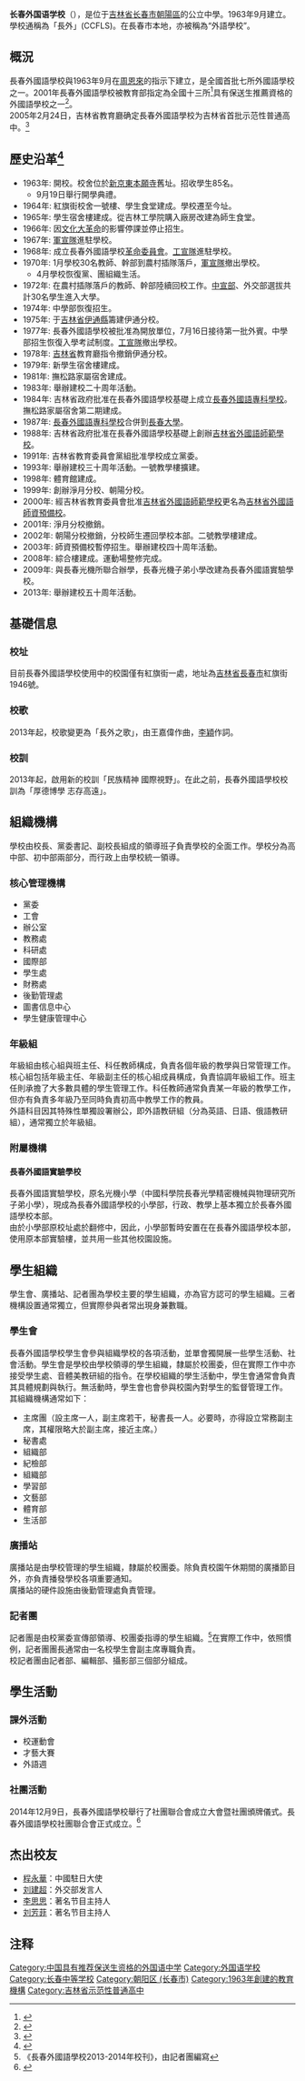 {{multiple issues|
{{overly detailed|time=2018-05-30T05:34:02+00:00}}
{{primarysources|time=2018-05-30T05:34:02+00:00}}
{{refimprove|time=2018-05-30T05:34:02+00:00}}
}}
{{Infobox School
| name           = 長春外國語學校
| other_name     = Changchun Foreign Languages School
| logo           = 
| image          = 
| motto          = 民族精神，國際視野
| established    = 1963年
| type           = 公立中學
| language       = 
| religion       = 
| affiliation    = [http://www.jledu.gov.cn/jyt 吉林省教育廳]
| district       = 
| grades         = 初中三年，高中三年
| founder        = 
| president      = 
| principal      = 王昊
| vice_principal = [[楊忠善|楊忠善]]、[[张连峰|张连峰]]
| assistant_principal =
| secretary      = [[趙慶文|趙慶文]]
| dean           = 
| college        = 
| house          = 
| su             = 長春外國語學校學生會
| cs             = 
| cc             = 
| faculty        = 
| staff          = 
| students       = 約5000人
| area           = 
| athletics      = 
| conference     = 
| tree           = 
| colors         = 
| mascot         = 
| magazine       = 花young
| free_label     = 
| free_text      = 
| free_label2    = 
| free_text2     = 
| free_label3    = 
| free_text3     = 
| free_label4    = 
| free_text4     = 
| free_label5    = 
| free_text5     = 
| address        = {{PRC}}[[吉林省|吉林省]][[長春市|長春市]]朝陽區紅旗街1946號
| website        = {{URL|www.ccfls.cn}}
}}

'''长春外国语学校'''（{{lang-en|Changchun Foreign Languages School}}），是位于[[吉林省|吉林省]][[长春市|长春市]][[朝阳区_(长春市)|朝陽區]]的公立中學。1963年9月建立。學校通稱為「長外」(CCFLS)。在長春市本地，亦被稱為“外語學校”。

== 概況 ==
長春外國語學校與1963年9月在[[周恩來|周恩來]]的指示下建立，是全國首批七所外國語學校之一。2001年長春外國語學校被教育部指定為全國十三所<ref>{{Cite web |title=关于做好2008年普通高校招收保送生工作的通知 |url=http://www.moe.gov.cn/publicfiles/business/htmlfiles/moe/s3258/201001/xxgk_79882.html |accessdate=2015-02-25 |publisher=教育部办公厅 |archive-date=2016-03-04 |archive-url=https://web.archive.org/web/20160304051437/http://www.moe.gov.cn/publicfiles/business/htmlfiles/moe/s3258/201001/xxgk_79882.html |dead-url=no }}</ref>具有保送生推薦資格的外國語學校之一<ref>{{Cite web|title=教育部关于2001年普通高等学校招收保送生工作的通知|url=http://www.moe.gov.cn/publicfiles/business/htmlfiles/moe/moe_12/200502/5934.html|accessdate=2015-02-25|archive-date=2015-02-24|archive-url=https://web.archive.org/web/20150224200510/http://www.moe.gov.cn/publicfiles/business/htmlfiles/moe/moe_12/200502/5934.html|dead-url=no}}</ref>。<br />
2005年2月24日，吉林省教育廳确定長春外國語學校为吉林省首批示范性普通高中。<ref>{{Cite web |title=省教育厅确定39所普通高中为吉林省示范性普通高中 |url=http://www.jledu.gov.cn/dd/zxxpg/jl/2009/0331/3160.html |accessdate=2015-02-25 |publisher=吉林省教育厅 |archive-url=https://web.archive.org/web/20160304074127/http://www.jledu.gov.cn/dd/zxxpg/jl/2009/0331/3160.html |archive-date=2016-03-04 |dead-url=yes }}</ref>

== 歷史沿革<ref>{{Cite web |title=長春外國語學校大事記 |url=http://ccfls.cn/dsjl/index.shtml |accessdate=2015-02-26 |archive-url=https://web.archive.org/web/20150225090320/http://ccfls.cn/dsjl/index.shtml |archive-date=2015-02-25 |dead-url=yes }}</ref> ==

*1963年: 開校。校舍位於[[新京東本願寺|新京東本願寺]]舊址。招收學生85名。
**9月19日舉行開學典禮。
*1964年: 紅旗街校舍一號樓、學生食堂建成。學校遷至今址。
*1965年: 學生宿舍樓建成。從吉林工學院購入廠房改建為師生食堂。
*1966年: 因[[文化大革命|文化大革命]]的影響停課並停止招生。
*1967年: [[軍宣隊|軍宣隊]]進駐學校。
*1968年: 成立長春外國語學校[[革命委員會|革命委員會]]。[[工宣隊|工宣隊]]進駐學校。
*1970年: 1月學校30名教師、幹部到農村插隊落戶，[[軍宣隊|軍宣隊]]撤出學校。
**4月學校恢復黨、團組織生活。
*1972年: 在農村插隊落戶的教師、幹部陸續回校工作。[[中共中央宣传部|中宣部]]、外交部選拔共計30名學生進入大學。
*1974年: 中學部恢復招生。
*1975年: 于[[吉林省|吉林省]][[伊通縣|伊通縣]]籌建伊通分校。
*1977年: 長春外國語學校被批准為開放單位，7月16日接待第一批外賓。中學部招生恢復入學考試制度。[[工宣隊|工宣隊]]撤出學校。
*1978年: [[吉林省|吉林省]]教育廳指令撤銷伊通分校。
*1979年: 新學生宿舍樓建成。
*1981年: 撫松路家屬宿舍建成。
*1983年: 舉辦建校二十周年活動。
*1984年: 吉林省政府批准在長春外國語學校基礎上成立[[長春外國語專科學校|長春外國語專科學校]]。撫松路家屬宿舍第二期建成。
*1987年: [[長春外國語專科學校|長春外國語專科學校]]合併到[[長春大學|長春大學]]。
*1988年: 吉林省政府批准在長春外國語學校基礎上創辦[[吉林省外國語師範學校|吉林省外國語師範學校]]。
*1991年: 吉林省教育委員會黨組批准學校成立黨委。
*1993年: 舉辦建校三十周年活動。一號教學樓擴建。
*1998年: 體育館建成。
*1999年: 創辦淨月分校、朝陽分校。
*2000年: 經吉林省教育委員會批准[[吉林省外國語師範學校|吉林省外國語師範學校]]更名為[[吉林省外國語師資預備校|吉林省外國語師資預備校]]。
*2001年: 淨月分校撤銷。
*2002年: 朝陽分校撤銷，分校師生遷回學校本部。二號教學樓建成。
*2003年: 師資預備校暫停招生。舉辦建校四十周年活動。
*2008年: 綜合樓建成。運動場整修完成。
*2009年: 與長春光機所聯合辦學，長春光機子弟小學改建為長春外國語實驗學校。
*2013年: 舉辦建校五十周年活動。

== 基礎信息 ==
=== 校址 ===
目前長春外國語學校使用中的校園僅有紅旗街一處，地址為[[吉林省|吉林省]][[長春市|長春市]]紅旗街1946號。
=== 校歌 ===
2013年起，校歌變更為「長外之歌」，由王嘉偉作曲，[[李穎|李穎]]作詞。
=== 校訓 ===
2013年起，啟用新的校訓「民族精神 國際視野」。在此之前，長春外國語學校校訓為「厚德博學 志存高遠」。

== 組織機構 ==
學校由校長、黨委書記、副校長組成的領導班子負責學校的全面工作。學校分為高中部、初中部兩部分，而行政上由學校統一領導。
=== 核心管理機構 ===
* 黨委
* 工會
* 辦公室
* 教務處
* 科研處
* 國際部
* 學生處
* 財務處
* 後勤管理處
* 圖書信息中心
* 學生健康管理中心
=== 年級組 ===
年級組由核心組與班主任、科任教師構成，負責各個年級的教學與日常管理工作。<br />
核心組包括年級主任、年級副主任的核心組成員構成，負責協調年級組工作。班主任則承擔了大多數具體的學生管理工作。科任教師通常負責某一年級的教學工作，但亦有負責多年級乃至同時負責初高中教學工作的教員。<br />
外語科目因其特殊性單獨設署辦公，即外語教研組（分為英語、日語、俄語教研組），通常獨立於年級組。
=== 附屬機構 ===
==== 長春外國語實驗學校 ====
長春外國語實驗學校，原名光機小學（中國科學院長春光學精密機械與物理研究所子弟小學），現成為長春外國語學校的小學部，行政、教學上基本獨立於長春外國語學校本部。<br />
由於小學部原校址處於翻修中，因此，小學部暫時安置在在長春外國語學校本部，使用原本部實驗樓，並共用一些其他校園設施。

== 學生組織 ==
學生會、廣播站、記者團為學校主要的學生組織，亦為官方認可的學生組織。三者機構設置通常獨立，但實際參與者常出現身兼數職。
=== 學生會 ===
長春外國語學校學生會參與組織學校的各項活動，並單會獨開展一些學生活動、社會活動。學生會是學校由學校領導的學生組織，隸屬於校團委，但在實際工作中亦接受學生處、音體美教研組的指令。在學校組織的學生活動中，學生會通常會負責其具體規劃與執行。無活動時，學生會也會參與校園內對學生的監督管理工作。<br />
其組織機構通常如下：
* 主席團（設主席一人，副主席若干，秘書長一人。必要時，亦得設立常務副主席，其權限略大於副主席，接近主席。）
* 秘書處
* 組織部
* 紀檢部
* 組織部
* 學習部
* 文藝部
* 體育部
* 生活部
=== 廣播站 ===
廣播站是由學校管理的學生組織，隸屬於校團委。除負責校園午休期間的廣播節目外，亦負責播發學校各項重要通知。<br />
廣播站的硬件設施由後勤管理處負責管理。
=== 記者團 ===
記者團是由校黨委宣傳部領導、校團委指導的學生組織。<ref>《長春外國語學校2013-2014年校刊》，由記者團編寫</ref>在實際工作中，依照慣例，記者團團長通常由一名校學生會副主席專職負責。<br />
校記者團由記者部、編輯部、攝影部三個部分組成。

== 學生活動 ==
=== 課外活動 ===
* 校運動會
* 才藝大賽
* 外語週
=== 社團活動 ===
2014年12月9日，長春外國語學校舉行了社團聯合會成立大會暨社團頒牌儀式。長春外國語學校社團聯合會正式成立。<ref>{{cite news | title=长春外国语学校学生社团联合会成立大会暨社团颁牌仪式 | url=http://ccfls.cn/hdfc/5514.shtml | publisher=长春外国语学校 | date=2014-12-12 | accessdate=2015-02-24 | archive-url=https://web.archive.org/web/20150224224608/http://ccfls.cn/hdfc/5514.shtml | archive-date=2015-02-24 | dead-url=yes }}</ref>

== 杰出校友 ==
*[[程永華|程永華]]：中國駐日大使
*[[刘建超|刘建超]]：外交部发言人
*[[李思思|李思思]]：著名节目主持人
*[[刘芳菲|刘芳菲]]：著名节目主持人

== 注释 ==

{{Reflist|2}}

{{首批外国语学校}}
{{中国具有推荐保送生资格的外国语中学}}

[[Category:中国具有推荐保送生资格的外国语中学|Category:中国具有推荐保送生资格的外国语中学]]
[[Category:外国语学校|Category:外国语学校]]
[[Category:长春中等学校|Category:长春中等学校]]
[[Category:朝阳区_(长春市)|Category:朝阳区 (长春市)]]
[[Category:1963年創建的教育機構|Category:1963年創建的教育機構]]
[[Category:吉林省示范性普通高中|Category:吉林省示范性普通高中]]